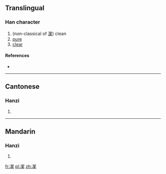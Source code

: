 ==Translingual==

===Han character===
{{Han char|rn=15|rad=冫|as=12|sn=14|four=|canj=戈一手竹火 (IMQHF)}}

# (non-classical of [[潔]]) clean
# [[pure]]
# [[clear]]

====References====
* {{Han ref|kx=0133.330|hdz=10300.230|uh=34D7|ud=13527}}

----

==Cantonese==

===Hanzi===
{{yue-hanzi|jyut=|y=git3}}

# {{defn|Cantonese|sort=冫12}}

----

==Mandarin==

===Hanzi===
{{cmn-hanzi|pin=[[jié]] ([[jie2]]), [[qǐ]] ([[qi3]])|wg=chieh<sup>2</sup>, ch'i<sup>3</sup>}}

# {{defn|Mandarin|sort=冫12}}

[[fr:㓗]]
[[pl:㓗]]
[[zh:㓗]]